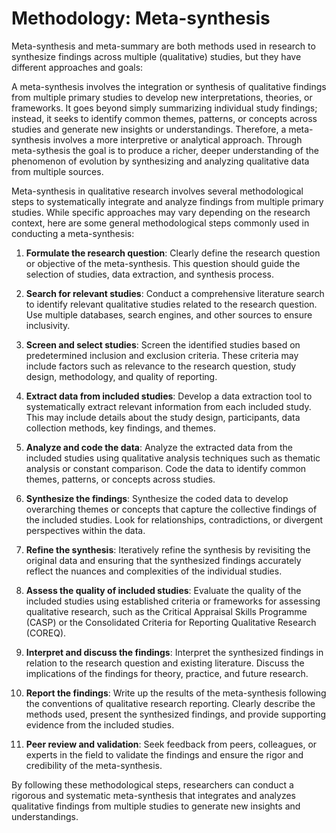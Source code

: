 # Methodology: Meta-synthesis

Meta-synthesis and meta-summary are both methods used in research to synthesize findings across multiple (qualitative) studies, but they have different approaches and goals:

A meta-synthesis involves the integration or synthesis of qualitative findings from multiple primary studies to develop new interpretations, theories, or frameworks. It goes beyond simply summarizing individual study findings; instead, it seeks to identify common themes, patterns, or concepts across studies and generate new insights or understandings. Therefore, a meta-synthesis involves a more interpretive or analytical approach. Through meta-sythesis the goal is to produce a richer, deeper understanding of the phenomenon of evolution by synthesizing and analyzing qualitative data from multiple sources.

Meta-synthesis in qualitative research involves several methodological steps to systematically integrate and analyze findings from multiple primary studies. While specific approaches may vary depending on the research context, here are some general methodological steps commonly used in conducting a meta-synthesis:

1.  **Formulate the research question**: Clearly define the research question or objective of the meta-synthesis. This question should guide the selection of studies, data extraction, and synthesis process.

2.  **Search for relevant studies**: Conduct a comprehensive literature search to identify relevant qualitative studies related to the research question. Use multiple databases, search engines, and other sources to ensure inclusivity.

3.  **Screen and select studies**: Screen the identified studies based on predetermined inclusion and exclusion criteria. These criteria may include factors such as relevance to the research question, study design, methodology, and quality of reporting.

4.  **Extract data from included studies**: Develop a data extraction tool to systematically extract relevant information from each included study. This may include details about the study design, participants, data collection methods, key findings, and themes.

5.  **Analyze and code the data**: Analyze the extracted data from the included studies using qualitative analysis techniques such as thematic analysis or constant comparison. Code the data to identify common themes, patterns, or concepts across studies.

6.  **Synthesize the findings**: Synthesize the coded data to develop overarching themes or concepts that capture the collective findings of the included studies. Look for relationships, contradictions, or divergent perspectives within the data.

7.  **Refine the synthesis**: Iteratively refine the synthesis by revisiting the original data and ensuring that the synthesized findings accurately reflect the nuances and complexities of the individual studies.

8.  **Assess the quality of included studies**: Evaluate the quality of the included studies using established criteria or frameworks for assessing qualitative research, such as the Critical Appraisal Skills Programme (CASP) or the Consolidated Criteria for Reporting Qualitative Research (COREQ).

9.  **Interpret and discuss the findings**: Interpret the synthesized findings in relation to the research question and existing literature. Discuss the implications of the findings for theory, practice, and future research.

10. **Report the findings**: Write up the results of the meta-synthesis following the conventions of qualitative research reporting. Clearly describe the methods used, present the synthesized findings, and provide supporting evidence from the included studies.

11. **Peer review and validation**: Seek feedback from peers, colleagues, or experts in the field to validate the findings and ensure the rigor and credibility of the meta-synthesis.

By following these methodological steps, researchers can conduct a rigorous and systematic meta-synthesis that integrates and analyzes qualitative findings from multiple studies to generate new insights and understandings.

